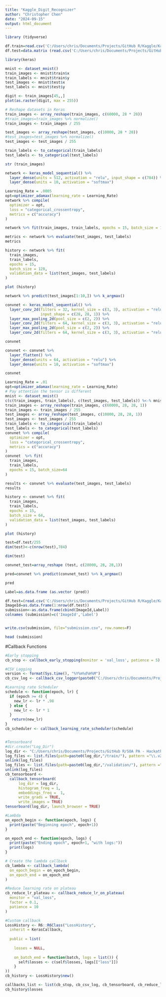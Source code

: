 ---
title: "Kaggle_Digit_Recognizer"
author: "Christopher Chen"
date: "2024-09-15"
output: html_document
---

```{r  }
library (tidyverse)
```

```{r }
df.train=read.csv('C:/Users/chris/Documents/Projects/GitHub R/Kaggle/Kaggle---Digit-Recognizer/Dataset/train.csv')
df.test=data.matrix (read.csv('C:/Users/chris/Documents/Projects/GitHub R/Kaggle/Kaggle---Digit-Recognizer/Dataset/test.csv'))
```

```{r }
library(keras)

mnist <- dataset_mnist()
train_images <- mnist$train$x
train_labels <- mnist$train$y
test_images <- mnist$test$x
test_labels <- mnist$test$y

```

```{r }
digit <- train_images[45,,]
plot(as.raster(digit, max = 255))

```

```{r }
# Reshape datasets in Keras
train_images <- array_reshape(train_images, c(60000, 28 * 28))
#train_images=train_images %>% normalize()
train_images <- train_images / 255

test_images <- array_reshape(test_images, c(10000, 28 * 28))
#test_images=test_images %>% normalize()
test_images <- test_images / 255
```

```{r }
train_labels <- to_categorical(train_labels)
test_labels <- to_categorical(test_labels)
```

```{r }
str (train_images)
```

```{r }
network <- keras_model_sequential() %>%
  layer_dense(units = 512, activation = "relu", input_shape = c(784)) %>%
  layer_dense(units = 10, activation = "softmax")
```

```{r }
Learning_Rate = .0005
opt=optimizer_adamax(learning_rate = Learning_Rate)
network %>% compile(
  optimizer = opt,
  loss = "categorical_crossentropy",
  metrics = c("accuracy")
)
```

```{r }
network %>% fit(train_images, train_labels, epochs = 15, batch_size = 128)
```

```{r }
metrics <- network %>% evaluate(test_images, test_labels)
metrics
```

```{r }
history <- network %>% fit(
  train_images,
  train_labels,
  epochs = 15,
  batch_size = 128,
  validation_data = list(test_images, test_labels)
)
```

```{r }
plot (history)
```

```{r }
network %>% predict(test_images[1:10,]) %>% k_argmax()
```

```{r }
convnet <- keras_model_sequential() %>%
  layer_conv_2d(filters = 32, kernel_size = c(3, 3), activation = "relu",
                input_shape = c(28, 28, 1)) %>%
  layer_max_pooling_2d(pool_size = c(2, 2)) %>%
  layer_conv_2d(filters = 64, kernel_size = c(3, 3), activation = "relu") %>%
  layer_max_pooling_2d(pool_size = c(2, 2)) %>%
  layer_conv_2d(filters = 64, kernel_size = c(3, 3), activation = "relu")
```

```{r }
convnet
```

```{r }
convnet <- convnet %>%
  layer_flatten() %>%
  layer_dense(units = 64, activation = "relu") %>%
  layer_dense(units = 10, activation = "softmax")

```

```{r }

convnet
```

```{r }
Learning_Rate = .01
opt=optimizer_adamax(learning_rate = Learning_Rate)
# Pay attention the tensor is different
mnist <- dataset_mnist()
c(c(train_images, train_labels), c(test_images, test_labels)) %<-% mnist
train_images <- array_reshape(train_images, c(60000, 28, 28, 1))
train_images <- train_images / 255
test_images <- array_reshape(test_images, c(10000, 28, 28, 1))
test_images <- test_images / 255
train_labels <- to_categorical(train_labels)
test_labels <- to_categorical(test_labels)
convnet %>% compile(
  optimizer = opt,
  loss = "categorical_crossentropy",
  metrics = c("accuracy")
)
convnet  %>% fit(
  train_images, 
  train_labels,
  epochs = 15, batch_size=64
)

```

```{r }
results <- convnet %>% evaluate(test_images, test_labels)
results
```

```{r }
history <- convnet %>% fit(
  train_images,
  train_labels,
  epochs = 15,
  batch_size = 64,
  validation_data = list(test_images, test_labels)
)
```

```{r }
plot (history)
```

```{r }
test=df.test/255
dim(test)<-c(nrow(test),784)
```

```{r }
dim(test)
```

```{r }
convnet_test=array_reshape (test, c(28000, 28, 28,1))
```

```{r }
pred=convnet %>% predict(convnet_test) %>% k_argmax()
```

```{r }
pred
```

```{r }
Label=as.data.frame (as.vector (pred))
```

```{r }
df.test=(read.csv('C:/Users/chris/Documents/Projects/GitHub R/Kaggle/Kaggle---Digit-Recognizer/Dataset/test.csv'))
ImageId=as.data.frame(1:nrow(df.test))
submission<-as.data.frame(cbind(ImageId,Label))
colnames (submission)=c('ImageId','Label')


write.csv(submission, file="submission.csv", row.names=F)
```

```{r }
head (submission)
```


#Callback Functions
```{r }
#Early stopping
cb_stop <- callback_early_stopping(monitor = 'val_loss', patience = 5)

#CSV Logging
version <- format(Sys.time(), "%Y%m%d%H%M")
cb_csv_log <- callback_csv_logger(paste0("C:/Users/chris/Documents/Projects/GitHub R/SOA PA - Hackathon - 20230324/Log_Dir/log_", version ,".csv"), separator= ",", append = FALSE)

#Learning rate Scheduler
schedule <- function(epoch, lr) {
  if (epoch >= 4) {
    new_lr <- lr * .98
  } else {
    new_lr <- lr * 1
  }
   return(new_lr)
}
cb_scheduler <- callback_learning_rate_scheduler(schedule)


#Tensorboard 
#dir.create("Log_Dir")
log_dir <- "C:/Users/chris/Documents/Projects/GitHub R/SOA PA - Hackathon - 20230324/Log_Dir"
log_files <- list.files(path=paste0(log_dir,"/train/"), pattern ="\\.v2$", full.names = TRUE)
unlink(log_files)
log_files <- list.files(path=paste0(log_dir,"/validation/"), pattern ="\\.v2$", full.names = TRUE)
unlink(log_files)
cb_tensorboard <-
  callback_tensorboard(
      log_dir = log_dir,
      histogram_freq = 1,
      embeddings_freq =  1,
      write_grads = TRUE,
      write_images = TRUE)
tensorboard(log_dir, launch_browser = TRUE)

#Lambda
on_epoch_begin <- function(epoch, logs) {
  print(paste("Beginning epoch", epoch+1))
}

on_epoch_end <- function(epoch, logs) {
  print(paste("Ending epoch", epoch+1, "with logs:"))
  print(logs)
}

# Create the lambda callback
cb_lambda <- callback_lambda(
  on_epoch_begin = on_epoch_begin,
  on_epoch_end = on_epoch_end
)

#Reduce learning rate on plateau
cb_reduce_lr_plateau <- callback_reduce_lr_on_plateau(
  monitor = "val_loss",
  factor = 0.1,
  patience = 10
)

#Custom callback
LossHistory <- R6::R6Class("LossHistory",
  inherit = KerasCallback,
  
  public = list(
    
    losses = NULL,
     
    on_batch_end = function(batch, logs = list()) {
      self$losses <- c(self$losses, logs[["loss"]])
    }
))
cb_history <- LossHistory$new()

callbacks_list <- list(cb_stop, cb_csv_log, cb_tensorboard, cb_reduce_lr_plateau, cb_scheduler, cb_history)
cb_history$losses
```

```{r }

```